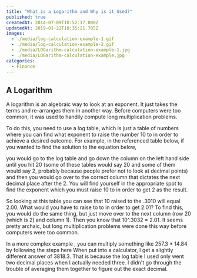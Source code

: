 ```yaml
---
title: "What is a Logarithm and Why is it Used?"
published: true
createdAt: 2014-07-09T10:52:17.000Z
updatedAt: 2019-01-22T10:35:21.785Z
images:
  - ./media/log-calculation-example-1.gif
  - ./media/log-calculation-example-2.gif
  - ./media/LOGarithm-calculation-example-1.jpg
  - ./media/LOGarithm-calculation-example.jpg
categories:
  - Finance
---
```


## A Logarithm

<BlockMath math="3 = log_2(8) \implies 2^3 = 8" />

A logarithm is an algebraic way to look at an exponent. It just takes the terms
and re-arranges them in another way. Before computers were too common, it was used to handily compute long
multiplication problems.

To do this, you need to use a log table, which is just a table of numbers where you can find what exponent to raise
the number 10 to in order to achieve a desired outcome. For example, in the referenced table below, if you wanted to
find the solution to the equation below,

<BlockMath math="10_x = 2 \; or \; x = log_{10}(2)" />

you would go to the log table and go down the column on the left hand side until you hit 20 (some of these tables
would say 20 and some of them would say 2, probably because people prefer not to look at decimal points) and then you
would go over to the correct column that dictates the next decimal place after the 2. You will find yourself in the
appropriate spot to find the exponent which you must raise 10 to in order to get 2 as the result.

<Image4 align="left" width="50%" />

So looking at this table you can see that 10 raised to the .3010 will equal 2.00. What would you have to raise to to
<InlineMath math="10^{.3010} = 2.00" />
in order to get 2.01? To find this, you would do the same thing, but just move over to the next column (row 20 (which
is 2) and column 1). Then you know that 10^.3032 = 2.01. It seems pretty archaic, but long multiplication problems
were done this way before computers were too common.

In a more complex example , you can multiply something like 257.3 * 14.84 by following the steps here
<Image3 align="left" width="30%" />
When put into a calculator, I get a slightly different answer of 3818.3. That is because the log table I used only
went two decimal places when I actually needed three. I didn't go through the trouble of averaging them together to
figure out the exact decimal.
